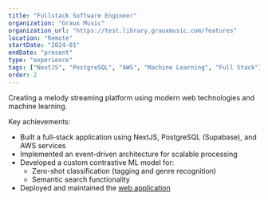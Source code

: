 ```yaml
---
title: "Fullstack Software Engineer"
organization: "Graux Music"
organization_url: "https://test.library.grauxmusic.com/features"
location: "Remote"
startDate: "2024-01"
endDate: "present"
type: "experience"
tags: ["NextJS", "PostgreSQL", "AWS", "Machine Learning", "Full Stack"]
order: 2
---
```


Creating a melody streaming platform using modern web technologies and machine learning.

Key achievements:
- Built a full-stack application using NextJS, PostgreSQL (Supabase), and AWS services
- Implemented an event-driven architecture for scalable processing
- Developed a custom contrastive ML model for:
  - Zero-shot classification (tagging and genre recognition)
  - Semantic search functionality
- Deployed and maintained the [web application](https://test.library.grauxmusic.com/features) 